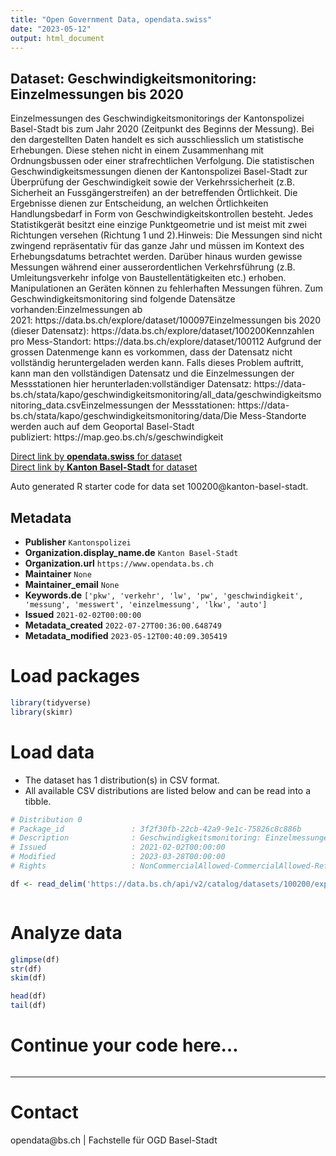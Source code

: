 ```yaml
---
title: "Open Government Data, opendata.swiss"
date: "2023-05-12"
output: html_document
---
```


## Dataset: Geschwindigkeitsmonitoring: Einzelmessungen bis 2020

Einzelmessungen des
Geschwindigkeitsmonitorings der Kantonspolizei Basel-Stadt bis zum Jahr 2020 (Zeitpunkt des Beginns der Messung). Bei den dargestellten
Daten handelt es sich ausschliesslich um statistische Erhebungen. Diese stehen
nicht in einem Zusammenhang mit Ordnungsbussen oder einer strafrechtlichen
Verfolgung. Die statistischen Geschwindigkeitsmessungen dienen der Kantonspolizei
Basel-Stadt zur Überprüfung der Geschwindigkeit sowie der Verkehrssicherheit
(z.B. Sicherheit an Fussgängerstreifen) an der betreffenden Örtlichkeit. Die
Ergebnisse dienen zur Entscheidung, an welchen Örtlichkeiten Handlungsbedarf in
Form von Geschwindigkeitskontrollen besteht. Jedes Statistikgerät besitzt eine
einzige Punktgeometrie und ist meist mit zwei Richtungen versehen (Richtung 1
und 2).Hinweis: Die
Messungen sind nicht zwingend repräsentativ für das ganze Jahr und müssen im
Kontext des Erhebungsdatums betrachtet werden. Darüber hinaus wurden gewisse
Messungen während einer ausserordentlichen Verkehrsführung (z.B.
Umleitungsverkehr infolge von Baustellentätigkeiten etc.) erhoben.
Manipulationen an Geräten können zu fehlerhaften Messungen führen.
Zum
Geschwindigkeitsmonitoring sind folgende Datensätze vorhanden:Einzelmessungen ab 2021: https://data.bs.ch/explore/dataset/100097Einzelmessungen bis 2020 (dieser Datensatz): https://data.bs.ch/explore/dataset/100200Kennzahlen pro Mess-Standort: https://data.bs.ch/explore/dataset/100112 Aufgrund der grossen Datenmenge kann es vorkommen, dass der Datensatz nicht vollständig heruntergeladen werden kann. Falls dieses Problem auftritt, kann man den vollständigen Datensatz und die Einzelmessungen der Messstationen hier herunterladen:vollständiger Datensatz: https://data-bs.ch/stata/kapo/geschwindigkeitsmonitoring/all_data/geschwindigkeitsmonitoring_data.csvEinzelmessungen der Messstationen: https://data-bs.ch/stata/kapo/geschwindigkeitsmonitoring/data/Die Mess-Standorte werden auch auf dem Geoportal Basel-Stadt publiziert: https://map.geo.bs.ch/s/geschwindigkeit

[Direct link by **opendata.swiss** for dataset](https://opendata.swiss/de/dataset/geschwindigkeitsmonitoring-einzelmessungen-bis-2020)<br>
[Direct link by **Kanton Basel-Stadt** for dataset](https://data.bs.ch/explore/dataset/100200/)

Auto generated R starter code for data set 100200@kanton-basel-stadt.

## Metadata

- **Publisher** `Kantonspolizei`
- **Organization.display_name.de** `Kanton Basel-Stadt`
- **Organization.url** `https://www.opendata.bs.ch`
- **Maintainer** `None`
- **Maintainer_email** `None`
- **Keywords.de** `['pkw', 'verkehr', 'lw', 'pw', 'geschwindigkeit', 'messung', 'messwert', 'einzelmessung', 'lkw', 'auto']`
- **Issued** `2021-02-02T00:00:00`
- **Metadata_created** `2022-07-27T00:36:00.648749`
- **Metadata_modified** `2023-05-12T00:40:09.305419`


# Load packages

```r

library(tidyverse)
library(skimr)

```

# Load data

-   The dataset has 1 distribution(s) in CSV format.
-   All available CSV distributions are listed below and can be read into a tibble.

```r

# Distribution 0
# Package_id               : 3f2f30fb-22cb-42a9-9e1c-75826c8c886b
# Description              : Geschwindigkeitsmonitoring: Einzelmessungen bis 2020 (csv)
# Issued                   : 2021-02-02T00:00:00
# Modified                 : 2023-03-28T00:00:00
# Rights                   : NonCommercialAllowed-CommercialAllowed-ReferenceRequired

df <- read_delim('https://data.bs.ch/api/v2/catalog/datasets/100200/exports/csv')



```

# Analyze data

```r

glimpse(df)
str(df)
skim(df)

head(df)
tail(df)

```

# Continue your code here...

```r

```

------------------------------------------------------------------------

# Contact

opendata@bs.ch | Fachstelle für OGD Basel-Stadt
